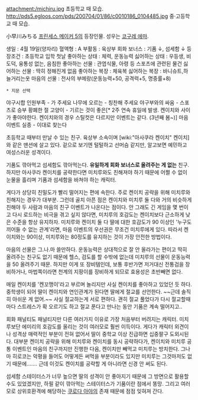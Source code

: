 attachment:/michiru.jpg
초등학교 때 모습.
http://pds5.egloos.com/pds/200704/01/86/c0010186_0104485.jpg
중·고등학교 때 모습.

小早川みちる
[[프린세스 메이커 5]]의 등장인물. 성우는 [[코구레 에마]].

생일 : 4월 19일(양자리)
혈액형 : A
부활동 : 육상부
회화 보너스 : 기품 ↓, 섬세함 ↓
등장조건 : 초등학교 입학 첫날
좋아하는 상태 : 체력, 운동능력
싫어하는 상태 : 우등생, 비도덕, 융통성 없는, 음침한
좋아하는 선물 : 관엽식물, 아령 등 스포츠에 관련된 물건
싫어하는 선물 : 딱히 정해진게 없음
좋아하는 복장 : 체육복
싫어하는 복장 : 바니슈트,하늘거리는옷
마음의 선물 : 전사의 부메랑(운동능력+50, 공격력+5, 명중률+8)

 * 지문 선택
야구시합 인원부족 - 가 주세요
나무에 오르는 - 칭찬해 주세요
야구부와의 싸움 - 스포츠로 승부
황폐한 절 고양이 - 기르는 것이 좋은[* 2주 연속 휴일에 발생. 켄이치와 사이가 좋아야한다. 켄이치와의 경우 스틸컷은 다르지만 이벤트는 같다. (3년째 봄~)]
마음 이벤트 실종 - 이대로 찾는다

초등학교 때부터 만날 수 있는 친구. 육상부 소속이며 [wiki:"아사쿠라 켄이치" 켄이치]와 같은 맨션에 살고 있다. 겉으로 보기엔 털털하고 선머슴 같지만, 알고보면 예민하고 여성스러운 성격이다.

기품도 깎아먹고 섬세함도 깎아먹는다. '''유일하게 회화 보너스로 올려주는 게 없는''' 친구. 하지만 아사쿠라 켄이치를 공략한다면 미치루와도 친해져야 하기 때문에 어쩔 수 없이 눈물을 흘리며 기품과 섬세함을 바쳐야 하는 캐릭터.

게다가 상당히 친밀도가 빨리 떨어지는 편에 속한다. 주로 켄이치 공략을 위해 미치루와 친해지는 경우가 대부분. 그런데 골치 아픈 점은 켄이치와 미치루 둘 다와 거의 비슷하게 친해야 두 사람과 마음의 친구 이벤트가 나온다는 점이다. 안 그래도 긴 게임을 몇 번이고 다시 로드하는 비극을 겪고 싶지 않다면, 미치루의 호감도는 켄이치보다 근소하게 낮은 수준을 항상 유지하자. 미치루와 켄이치 둘 다 딸에 대한 호감도가 90 이상인 '누구도 끼어들 수 없는 관계'라면, 마음 이벤트의 우선권은 무조건 미치루에게 있다. 따라서 켄이치와는 90이상, 미치루와는 80정도를 유지하는 것이 가장 안전한 방법이다.

마음의 선물은 그.나.마 쓸만하다. 운동능력은 상대적으로 잘 안 올라가는 편이고 딱히 올려주는 친구도 없기 때문에 헬스, 검도를 할 수밖에 없는데 미치루의 선물이 운동능력을 50 올려주기 때문. 하지만 이게 또 장비템인데, 보통 후반가면 저거대신 전통검을 장비하거나, 마법쪽이라면 천계의 지팡이를 장비하게 되므로 효용성은 초반빼면 없다.

매일 켄이치를 '켄꼬맹이'라고 부르며 놀리지만 사실 켄이치를 좋아하고 있었던 듯 하다. 중학생이 되어 딸이 켄이치와 연인관계가 된다면 딸에게 절교를 선언한다. ~~근데 솔직히 아쉬운 게 없어.~~ 사실 절교하는게 서로 편하다. 괜히 절교 풀었다가 다시 절교할때마다 스트레스가 확 오르기도 하고 절교 푼다고 만나는 동안 기품은 계속 떨어지고..

회화 패널티도 패널티지만 다른 여러가지 이유로 가장 처음부터 버려지는 캐릭터. 미치루보단 에미리의 호감도를 올리는 것이 여러모로 훨씬 이득이다. 게다가 캐릭터 외견이나 성격상 매력적인 부분이 전혀 없어서 딸이 중학교 이상 진급하면 십중팔구 도외시된다. 대부분 켄이치 공략을 위해 미치루와 켄이치를 동시 공략하다가, 켄이치와 미치루 공통 이벤트인 마음의 친구까지만 진행한 다음, 켄이치만 빼먹고 미치루는 방치한다. 그나마 히로코는 악평을 들어도 어떻게든 써먹을 부분이라도 있지만 미치루는 그것마저도 없기 때문에……. 근데 이것도 켄이치를 공략할 게 아니라면 신경 안 써도 된다.

섬세함 스테이터스가 너무 높으면 딸의 성격이 안 좋아지기 때문에 그 방면으로 활용할 수도 있었겠지만, 하필 같이 깎아먹는 스테이터스가 기품이란 점에서 똥망. 그리고 여러모로 상위호환격에 해당하는 [[쿠로다 아야]]의 존재 때문에 점점 잊혀져 간다.
